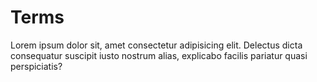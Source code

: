 # Terms

Lorem ipsum dolor sit, amet consectetur adipisicing elit. Delectus dicta consequatur suscipit iusto nostrum alias, explicabo facilis pariatur quasi perspiciatis?
